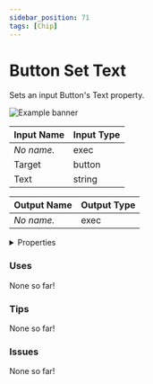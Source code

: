 ```yaml
---
sidebar_position: 71
tags: [Chip]
---
```


# Button Set Text

Sets an input Button's Text property.



![Example banner](./assets/21bbaa09-6bcf-435c-86da-e853a78bc27b.svg)

| Input Name | Input Type |
|-----------|-----------|
| *No name.* | exec |
| Target | button |
| Text | string |

| Output Name | Output Type |
|-----------|-----------|
| *No name.* | exec |


<details>
  <summary>Properties</summary>
  <div>
    <div>
    <table>
      <thead>
        <tr>
          <th>Is beta required?</th>
          <th>❌</th>
        </tr>
        <tr>
          <th>Is this chip a trolling risk?</th>
          <th>❌</th>
        </tr>
        <tr>
          <th>Chip UUID</th>
          <th>21bbaa09-6bcf-435c-86da-e853a78bc27b</th>
        </tr>
      </thead>
    </table>
    </div>
  </div>
</details>

### Uses

None so far!

### Tips

None so far!

### Issues

None so far!